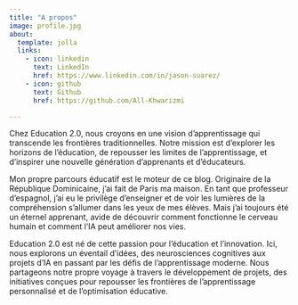 ```yaml
---
title: "A propos"
image: profile.jpg
about:
  template: jolla
  links:
    - icon: linkedin
      text: LinkedIn
      href: https://www.linkedin.com/in/jason-suarez/
    - icon: github
      text: Github
      href: https://github.com/All-Khwarizmi

---
```




Chez Education 2.0, nous croyons en une vision d'apprentissage qui transcende les frontières traditionnelles. Notre mission est d'explorer les horizons de l'éducation, de repousser les limites de l'apprentissage, et d'inspirer une nouvelle génération d'apprenants et d'éducateurs.


Mon propre parcours éducatif est le moteur de ce blog. Originaire de la République Dominicaine, j'ai fait de Paris ma maison. En tant que professeur d'espagnol, j'ai eu le privilège d'enseigner et de voir les lumières de la compréhension s'allumer dans les yeux de mes élèves. Mais j'ai toujours été un éternel apprenant, avide de découvrir comment fonctionne le cerveau humain et comment l'IA peut améliorer nos vies.


Education 2.0 est né de cette passion pour l'éducation et l'innovation. Ici, nous explorons un éventail d'idées, des neurosciences cognitives aux projets d'IA en passant par les défis de l'apprentissage moderne. Nous partageons notre propre voyage à travers le développement de projets, des initiatives conçues pour repousser les frontières de l'apprentissage personnalisé et de l'optimisation éducative.

